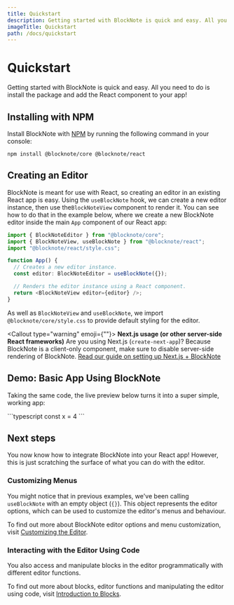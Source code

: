 ```yaml
---
title: Quickstart
description: Getting started with BlockNote is quick and easy. All you need to do is install the package and add the React component to your app!
imageTitle: Quickstart
path: /docs/quickstart
---
```





# Quickstart

Getting started with BlockNote is quick and easy. All you need to do is install the package and add the React component to your app!

## Installing with NPM

Install BlockNote with [NPM](https://docs.npmjs.com/downloading-and-installing-node-js-and-npm) by running the following command in your console:

```
npm install @blocknote/core @blocknote/react
```

## Creating an Editor

BlockNote is meant for use with React, so creating an editor in an existing React app is easy. Using the `useBlockNote` hook, we can create a new editor instance, then use the`BlockNoteView` component to render it. You can see how to do that in the example below, where we create a new BlockNote editor inside the main `App` component of our React app:

```typescript
import { BlockNoteEditor } from "@blocknote/core";
import { BlockNoteView, useBlockNote } from "@blocknote/react";
import "@blocknote/react/style.css";

function App() {
  // Creates a new editor instance.
  const editor: BlockNoteEditor = useBlockNote({});

  // Renders the editor instance using a React component.
  return <BlockNoteView editor={editor} />;
}
```

As well as `BlockNoteView` and `useBlockNote`, we import `@blocknote/core/style.css` to provide default styling for the editor.

<Callout type="warning" emoji={""}>
  <strong>Next.js usage (or other server-side React frameworks)</strong>
  Are you using Next.js (`create-next-app`)? Because BlockNote is a client-only component,
  make sure to disable server-side rendering of BlockNote. [Read our guide on setting
  up Next.js + BlockNote](/docs/nextjs)
</Callout>

## Demo: Basic App Using BlockNote

Taking the same code, the live preview below turns it into a super simple, working app:

<Example name="basic">
```typescript 
const x = 4 
```
</Example>

## Next steps

You now know how to integrate BlockNote into your React app! However, this is just scratching the surface of what you can do with the editor.

### Customizing Menus

You might notice that in previous examples, we've been calling `useBlockNote` with an empty object (`{}`). This object represents the editor options, which can be used to customize the editor's menus and behaviour.

To find out more about BlockNote editor options and menu customization, visit [Customizing the Editor](/docs/editor).

### Interacting with the Editor Using Code

You also access and manipulate blocks in the editor programmatically with different editor functions.

To find out more about blocks, editor functions and manipulating the editor using code, visit [Introduction to Blocks](/docs/blocks).
